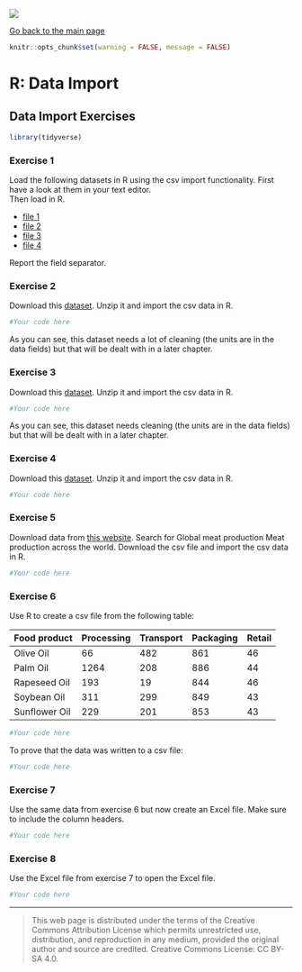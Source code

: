 ![](../hanze/hanze.png)

[Go back to the main page](../index.html)

```r
knitr::opts_chunk$set(warning = FALSE, message = FALSE) 
```

# R: Data Import


## Data Import Exercises

```r
library(tidyverse)
```

### Exercise 1

Load the following datasets in R using the csv import functionality. First have a look at them in your text editor.  
Then load in R.  

- [file 1](./files_04_data_import_exercises/exercise01/Food_composition_1.csv)  
- [file 2](./files_04_data_import_exercises/exercise01/Food_composition_2.csv)  
- [file 3](./files_04_data_import_exercises/exercise01/Food_composition_3.csv)  
- [file 4](./files_04_data_import_exercises/exercise01/Food_composition_4.csv)  

Report the field separator.



### Exercise 2

Download this [dataset](https://www.kaggle.com/datasets/trolukovich/nutritional-values-for-common-foods-and-products).
Unzip it and import the csv data in R.

```r
#Your code here
```

As you can see, this dataset needs a lot of cleaning (the units are in the data fields) but that will be dealt with in a later chapter.

### Exercise 3

Download this [dataset](https://www.kaggle.com/datasets/vaishnavivenkatesan/food-and-their-calories).
Unzip it and import the csv data in R.

```r
#Your code here
```

As you can see, this dataset needs cleaning (the units are in the data fields) but that will be dealt with in a later chapter.

### Exercise 4

Download this [dataset](https://www.kaggle.com/datasets/amandaroseknudsen/foodproductemissions?resource=download).
Unzip it and import the csv data in R.

```r
#Your code here
```

### Exercise 5

Download data from [this website](https://ourworldindata.org/meat-production).
Search for Global meat production
Meat production across the world.
Download the csv file and import the csv data in R.

```r
#Your code here
```

### Exercise 6

Use R to create a csv file from the following table:

| Food product  | Processing | Transport | Packaging | Retail |
|---------------|------------|-----------|-----------|--------|
| Olive Oil     | 66         | 482       | 861       | 46     |
| Palm Oil      | 1264       | 208       | 886       | 44     |
| Rapeseed Oil  | 193        | 19        | 844       | 46     |
| Soybean Oil   | 311        | 299       | 849       | 43     |
| Sunflower Oil | 229        | 201       | 853       | 43     |


```r
#Your code here
```

To prove that the data was written to a csv file:

```r
#Your code here
```

### Exercise 7

Use the same data from exercise 6 but now create an Excel file. Make sure to include the column headers.

```r
#Your code here
```


### Exercise 8

Use the Excel file from exercise 7 to open the Excel file.

```r
#Your code here
```


---


>This web page is distributed under the terms of the Creative Commons Attribution License which permits unrestricted use, distribution, and reproduction in any medium, provided the original author and source are credited.
>Creative Commons License: CC BY-SA 4.0.

